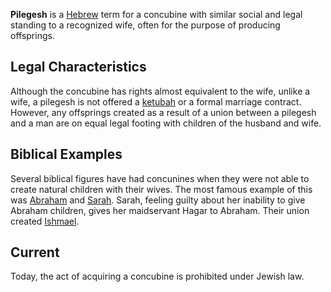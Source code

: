 '''Pilegesh''' is a [[Hebrew language|Hebrew]] term for a concubine with similar social and legal standing to a recognized wife, often for the purpose of producing offsprings.

==Legal Characteristics==
Although the concubine has rights almost equivalent to the wife, unlike a wife, a pilegesh is not offered a [[ketubah]] or a formal marriage contract. However, any offsprings created as a result of a union between a pilegesh and a man are on equal legal footing with children of the husband and wife.

==Biblical Examples==
Several biblical figures have had concunines when they were not able to create natural children with their wives. The most famous example of this was [[Abraham]] and [[Sarah]]. Sarah, feeling guilty about her inability to give Abraham children, gives her maidservant Hagar to Abraham. Their union created [[Ishmael]].

==Current==
Today, the act of acquiring a concubine is prohibited under Jewish law.

{{Vocab-stub}}
{{HeBible-stub}}
{{wikify}}